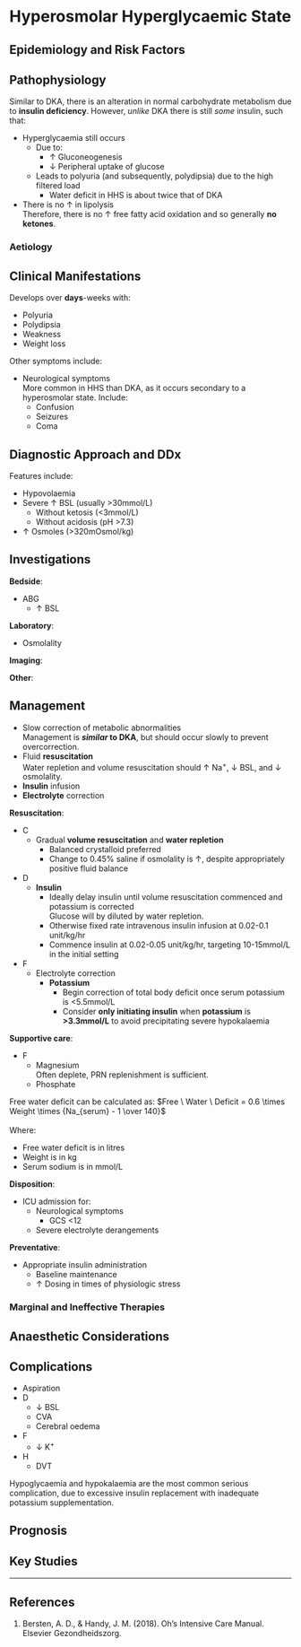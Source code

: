 # Hyperosmolar Hyperglycaemic State {#sec-hhs}


## Epidemiology and Risk Factors

## Pathophysiology

Similar to DKA, there is an alteration in normal carbohydrate metabolism due to **insulin deficiency**. However, *unlike* DKA there is still *some* insulin, such that:

* Hyperglycaemia still occurs
	* Due to:
		* ↑ Gluconeogenesis
		* ↓ Peripheral uptake of glucose
	* Leads to polyuria (and subsequently, polydipsia) due to the high filtered load
		* Water deficit in HHS is about twice that of DKA
* There is no ↑ in lipolysis\
Therefore, there is no ↑ free fatty acid oxidation and so generally **no ketones**.

### Aetiology

## Clinical Manifestations

Develops over **days**-weeks with:

* Polyuria
* Polydipsia
* Weakness
* Weight loss

Other symptoms include:

* Neurological symptoms\
More common in HHS than DKA, as it occurs secondary to a hyperosmolar state. Include:
	* Confusion
	* Seizures
	* Coma


## Diagnostic Approach and DDx

Features include:

* Hypovolaemia
* Severe ↑ BSL (usually >30mmol/L)
	* Without ketosis (<3mmol/L)
	* Without acidosis (pH >7.3)
* ↑ Osmoles (>320mOsmol/kg)


## Investigations

**Bedside**:

* ABG
	* ↑ BSL

**Laboratory**:

* Osmolality

**Imaging**:

**Other**:

## Management

:::priority
* Slow correction of metabolic abnormalities\
Management is ***similar* to DKA**, but should occur slowly to prevent overcorrection. 
* Fluid **resuscitation**\
Water repletion and volume resuscitation should ↑ Na^+^, ↓ BSL, and ↓ osmolality.
* **Insulin** infusion
* **Electrolyte** correction
:::


**Resuscitation**:\

* C
	* Gradual **volume resuscitation** and **water repletion**
		* Balanced crystalloid preferred
		* Change to 0.45% saline if osmolality is ↑, despite appropriately positive fluid balance
* D
	* **Insulin**\
		* Ideally delay insulin until volume resuscitation commenced and potassium is corrected\
		Glucose will by diluted by water repletion.
		* Otherwise fixed rate intravenous insulin infusion at 0.02-0.1 unit/kg/hr
		* Commence insulin at 0.02-0.05 unit/kg/hr, targeting 10-15mmol/L in the initial setting
* F
	* Electrolyte correction
		* **Potassium**
			* Begin correction of total body deficit once serum potassium is <5.5mmol/L
			* Consider **only initiating insulin** when **potassium** is **>3.3mmol/L** to avoid precipitating severe hypokalaemia


**Supportive care**:

* F
	* Magnesium\
	Often deplete, PRN replenishment is sufficient.
	* Phosphate

:::column-margin
Free water deficit can be calculated as: $Free \ Water \ Deficit = 0.6 \times Weight \times {Na_{serum} - 1 \over 140}$\
\
Where:

* Free water deficit is in litres
* Weight is in kg
* Serum sodium is in mmol/L
:::


**Disposition**:

* ICU admission for:
	* Neurological symptoms
		* GCS <12
	* Severe electrolyte derangements

**Preventative**:

* Appropriate insulin administration
	* Baseline maintenance
	* ↑ Dosing in times of physiologic stress


### Marginal and Ineffective Therapies

## Anaesthetic Considerations

## Complications

* Aspiration
* D
	* ↓ BSL
	* CVA
	* Cerebral oedema
* F
	* ↓ K^+^
* H
	* DVT

:::column-margin
Hypoglycaemia and hypokalaemia are the most common serious complication, due to excessive insulin replacement with inadequate potassium supplementation.
:::

## Prognosis

## Key Studies


---

## References

1. Bersten, A. D., & Handy, J. M. (2018). Oh’s Intensive Care Manual. Elsevier Gezondheidszorg.
